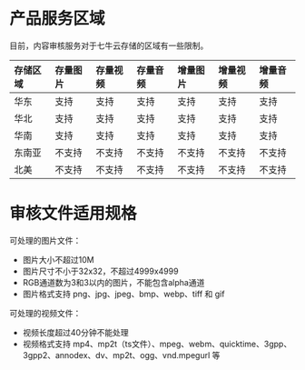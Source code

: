 # 产品服务区域
目前，内容审核服务对于七牛云存储的区域有一些限制。

|存储区域|存量图片|存量视频|存量音频|增量图片|增量视频|增量音频|
|:--|:--|:--|:--|:--|:--|:--|
|华东|支持|支持|支持|支持|支持|支持|
|华北|支持|支持|支持|支持|支持|支持|
|华南|支持|支持|支持|支持|支持|支持|
|东南亚|不支持|不支持|不支持|不支持|不支持|不支持|
|北美|不支持|不支持|不支持|不支持|不支持|不支持|
# 审核文件适用规格
可处理的图片文件：
* 图片大小不超过10M
* 图片尺寸不小于32x32，不超过4999x4999
* RGB通道数为3和3以内的图片，不能包含alpha通道
* 图片格式支持 png、jpg、jpeg、bmp、webp、tiff 和 gif

可处理的视频文件：
* 视频长度超过40分钟不能处理
* 视频格式支持 mp4、mp2t（ts文件）、mpeg、webm、quicktime、3gpp、3gpp2、annodex、dv、mp2t、ogg、vnd.mpegurl 等